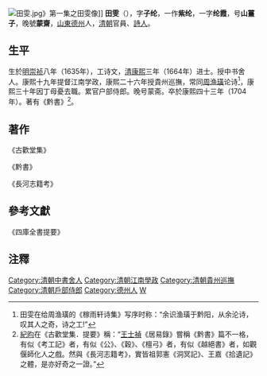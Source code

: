 [[File:田雯.jpg|thumb]]》第一集之田雯像]]
'''田雯'''（{{bd|1635年||1704年|catIdx=T田}}），字'''子纶'''，一作'''紫纶'''，一字'''纶霞'''，号'''山薑子'''，晚號'''蒙齋'''，[[山東|山東]][[德州|德州]]人，[[清朝|清朝]]官員、[[詩人|詩人]]。

==生平==
生於[[明|明]][[崇祯|崇祯]]八年（1635年），工诗文，[[清|清]][[康熙|康熙]]三年（1664年）进士。授中书舍人。康熙十九年提督江南学政，康熙二十六年授貴州巡撫，常同[[周渔璜|周渔璜]]论诗<ref>田雯在给周渔璜的《稼雨轩诗集》写序时称：“余识渔璜于黔阳，从余沦诗，叹其人之奇，诗之工!”</ref>，康熙三十年因丁母憂去職。累官户部侍郎。晚号蒙斋。卒於康熙四十三年（1704年）。著有《黔書》<ref>[[紀昀|紀昀]]在《古歡堂集．提要》稱：“[[王士禎|王士禎]]《居易錄》嘗稱《黔書》篇不一格，有似《考工記》者，有似《公》、《穀》、《檀弓》者，有似《越絕書》者，如觀偃師化人之戲。然與《長河志籍考》，實皆祖郭憲《洞冥記》、王嘉《拾遺記》之體，是亦好奇之一證。”</ref>。
==著作==
《古歡堂集》

《黔書》

《長河志籍考》

==參考文獻==
《四庫全書提要》
==注釋==
{{reflist|2}}

{{清朝人物小作品}}
{{康熙三年甲辰科殿試金榜}}
{{DEFAULTSORT:Tian田}}
[[Category:清朝中書舍人|Category:清朝中書舍人]]
[[Category:清朝江南學政|Category:清朝江南學政]]
[[Category:清朝貴州巡撫|Category:清朝貴州巡撫]]
[[Category:清朝戶部侍郎|Category:清朝戶部侍郎]]
[[Category:德州人|Category:德州人]]
[[Category:田姓|W]]